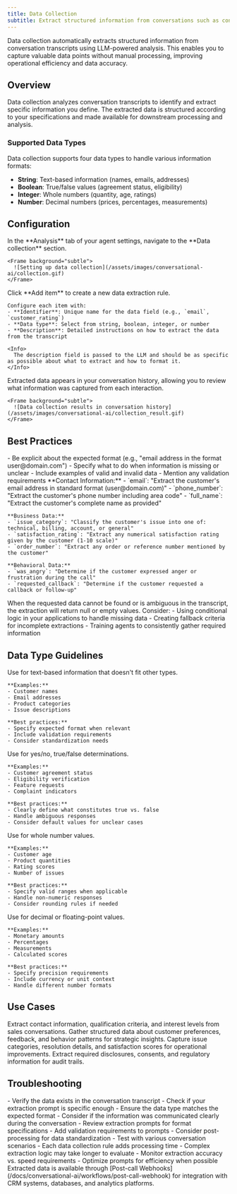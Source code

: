 ```yaml
---
title: Data Collection
subtitle: Extract structured information from conversations such as contact details and business data.
---
```


Data collection automatically extracts structured information from conversation transcripts using LLM-powered analysis. This enables you to capture valuable data points without manual processing, improving operational efficiency and data accuracy.

## Overview

Data collection analyzes conversation transcripts to identify and extract specific information you define. The extracted data is structured according to your specifications and made available for downstream processing and analysis.

### Supported Data Types

Data collection supports four data types to handle various information formats:

- **String**: Text-based information (names, emails, addresses)
- **Boolean**: True/false values (agreement status, eligibility)
- **Integer**: Whole numbers (quantity, age, ratings)
- **Number**: Decimal numbers (prices, percentages, measurements)

## Configuration

<Steps>
  <Step title="Access data collection settings">
    In the **Analysis** tab of your agent settings, navigate to the **Data collection** section.

    <Frame background="subtle">
      ![Setting up data collection](/assets/images/conversational-ai/collection.gif)
    </Frame>
  </Step>

  <Step title="Add data collection items">
    Click **Add item** to create a new data extraction rule.

    Configure each item with:
    - **Identifier**: Unique name for the data field (e.g., `email`, `customer_rating`)
    - **Data type**: Select from string, boolean, integer, or number
    - **Description**: Detailed instructions on how to extract the data from the transcript

    <Info>
      The description field is passed to the LLM and should be as specific as possible about what to extract and how to format it.
    </Info>
  </Step>

  <Step title="Review extracted data">
    Extracted data appears in your conversation history, allowing you to review what information was captured from each interaction.

    <Frame background="subtle">
      ![Data collection results in conversation history](/assets/images/conversational-ai/collection_result.gif)
    </Frame>
  </Step>
</Steps>

## Best Practices

<AccordionGroup>
  <Accordion title="Writing effective extraction prompts">
    - Be explicit about the expected format (e.g., "email address in the format user@domain.com")
    - Specify what to do when information is missing or unclear
    - Include examples of valid and invalid data
    - Mention any validation requirements
  </Accordion>

  <Accordion title="Common data collection examples">
    **Contact Information:**
    - `email`: "Extract the customer's email address in standard format (user@domain.com)"
    - `phone_number`: "Extract the customer's phone number including area code"
    - `full_name`: "Extract the customer's complete name as provided"

    **Business Data:**
    - `issue_category`: "Classify the customer's issue into one of: technical, billing, account, or general"
    - `satisfaction_rating`: "Extract any numerical satisfaction rating given by the customer (1-10 scale)"
    - `order_number`: "Extract any order or reference number mentioned by the customer"

    **Behavioral Data:**
    - `was_angry`: "Determine if the customer expressed anger or frustration during the call"
    - `requested_callback`: "Determine if the customer requested a callback or follow-up"
  </Accordion>

  <Accordion title="Handling missing or unclear data">
    When the requested data cannot be found or is ambiguous in the transcript, the extraction will return null or empty values. Consider:
    - Using conditional logic in your applications to handle missing data
    - Creating fallback criteria for incomplete extractions
    - Training agents to consistently gather required information
  </Accordion>
</AccordionGroup>

## Data Type Guidelines

<Tabs>
  <Tab title="String">
    Use for text-based information that doesn't fit other types.
    
    **Examples:**
    - Customer names
    - Email addresses
    - Product categories
    - Issue descriptions
    
    **Best practices:**
    - Specify expected format when relevant
    - Include validation requirements
    - Consider standardization needs
  </Tab>
  
  <Tab title="Boolean">
    Use for yes/no, true/false determinations.
    
    **Examples:**
    - Customer agreement status
    - Eligibility verification
    - Feature requests
    - Complaint indicators
    
    **Best practices:**
    - Clearly define what constitutes true vs. false
    - Handle ambiguous responses
    - Consider default values for unclear cases
  </Tab>
  
  <Tab title="Integer">
    Use for whole number values.
    
    **Examples:**
    - Customer age
    - Product quantities
    - Rating scores
    - Number of issues
    
    **Best practices:**
    - Specify valid ranges when applicable
    - Handle non-numeric responses
    - Consider rounding rules if needed
  </Tab>
  
  <Tab title="Number">
    Use for decimal or floating-point values.
    
    **Examples:**
    - Monetary amounts
    - Percentages
    - Measurements
    - Calculated scores
    
    **Best practices:**
    - Specify precision requirements
    - Include currency or unit context
    - Handle different number formats
  </Tab>
</Tabs>

## Use Cases

<CardGroup cols={2}>
  <Card title="Lead Qualification" icon="user-check">
    Extract contact information, qualification criteria, and interest levels from sales conversations.
  </Card>
  
  <Card title="Customer Intelligence" icon="brain">
    Gather structured data about customer preferences, feedback, and behavior patterns for strategic insights.
  </Card>
  
  <Card title="Support Analytics" icon="chart-line">
    Capture issue categories, resolution details, and satisfaction scores for operational improvements.
  </Card>
  
  <Card title="Compliance Documentation" icon="clipboard-check">
    Extract required disclosures, consents, and regulatory information for audit trails.
  </Card>
</CardGroup>

## Troubleshooting

<AccordionGroup>
  <Accordion title="Data extraction returning empty values">
    - Verify the data exists in the conversation transcript
    - Check if your extraction prompt is specific enough
    - Ensure the data type matches the expected format
    - Consider if the information was communicated clearly during the conversation
  </Accordion>

  <Accordion title="Inconsistent data formats">
    - Review extraction prompts for format specifications
    - Add validation requirements to prompts
    - Consider post-processing for data standardization
    - Test with various conversation scenarios
  </Accordion>

  <Accordion title="Performance considerations">
    - Each data collection rule adds processing time
    - Complex extraction logic may take longer to evaluate
    - Monitor extraction accuracy vs. speed requirements
    - Optimize prompts for efficiency when possible
  </Accordion>
</AccordionGroup>

<Info>
  Extracted data is available through [Post-call Webhooks](/docs/conversational-ai/workflows/post-call-webhook) for integration with CRM systems, databases, and analytics platforms.
</Info>